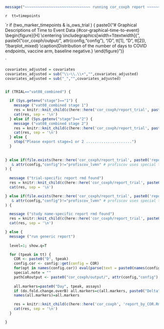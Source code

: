 <!-- ```{r, echo=FALSE} -->
<!-- here::i_am("cor_coxph/report.Rmd") -->
<!-- ``` -->



```r
message("~~~~~~~~~~~~~~~~~~~~~~~~~~~~~~ running cor_coxph report ~~~~~~~~~~~~~~~~~~~~~~~~~")
```


`r 
tt=timepoints
`


`r 
if (two_marker_timepoints & is_ows_trial ) { 
  paste0("# Graphical Descriptions of Time to Event Data {#cor-graphical-time-to-event}
\\begin{figure}[H]
    \\centering
    \\includegraphics[width=1\\textwidth]{", paste0("cor_coxph/output/", attr(config,"config"), "/D", tt[1], "D", tt[2]), "/barplot_mixed}
    \\caption{Distribution of the number of days to COVID endpoints, vaccine arm, baseline negative.}
\\end{figure}
")} 

`


<!-- latex variables that may be used in report_sub -->
<!-- \newif\ifCOVE -->
<!-- \newif\ifENSEMBLE -->



```r

covariates_adjusted = covariates
covariates_adjusted = sub("\\~\\.\\+","",covariates_adjusted)
covariates_adjusted = sub("_","",covariates_adjusted)


if (TRIAL=="vat08_combined") {
  
  if (Sys.getenv("stage")=="1") {
    message ("vat08_combined stage 1")
    res = knitr::knit_child(c(here::here('cor_coxph/report_trial', paste0('report_vat08_combined_1.Rmd'))), quiet = TRUE)
    cat(res, sep = '\n')
  } else if (Sys.getenv("stage")=="2") {
    message ("vat08_combined stage 2")
    res = knitr::knit_child(c(here::here('cor_coxph/report_trial', paste0('report_vat08_combined_2.Rmd'))), quiet = TRUE)
    cat(res, sep = '\n')
  } else {
    stop("Please export stage=1 or 2 .....................")
  }
  
  
} else if(file.exists(here::here('cor_coxph/report_trial', paste0('report_', TRIAL, '.Rmd')))
   & attr(config,"config")!="profiscov_lvmn" # profiscov uses special template but lvmn does not because it does not have D43start48
) {
  
  message ("trial-specific report rmd found")
  res = knitr::knit_child(c(here::here('cor_coxph/report_trial', paste0('report_', TRIAL, '.Rmd'))), quiet = TRUE)
  cat(res, sep = '\n')

} else if(file.exists(here::here('cor_coxph/report_trial', paste0('report_', tolower(study_name), '.Rmd')))
   & attr(config,"config")!="profiscov_lvmn" # profiscov uses special template but lvmn does not because it does not have D43start48
) {

  message ("study name-specific report rmd found")
  res = knitr::knit_child(c(here::here('cor_coxph/report_trial', paste0('report_', tolower(study_name), '.Rmd'))), quiet = TRUE)
  cat(res, sep = '\n')

} else {
  message ("run generic report")
  
  level=1; show.q=T

  for (tpeak in tt) {
    COR <- paste0("D", tpeak)
    config.cor <- config::get(config = COR)
    for(opt in names(config.cor)) eval(parse(text = paste0(names(config.cor[opt])," <- config.cor[[opt]]")))
    special.note = ""
    pathCoRoutput <- paste0("cor_coxph/output/", attr(config,"config"), "/", COR)
    
    all.markers=paste0("Day", tpeak, assays)
    if (do.fold.change.overB) all.markers=c(all.markers, paste0("Delta", tpeak, "overB", assays))
    names(all.markers)=all.markers

    res = knitr::knit_child(c(here::here('cor_coxph', 'report_by_COR.Rmd')), quiet = TRUE)
    cat(res, sep = '\n')
  }

}
```
